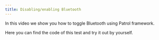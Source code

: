 ```yaml
---
title: Disabling/enabling Bluetooth
---
```


In this video we show you how to toggle Bluetooth using Patrol framework.

<YouTube id="zwQB8LfnTN8" />

Here you can find the code of this test and try it out by yourself.

